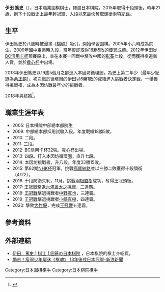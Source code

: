 {{Infobox Go player
| image = 
| 全名 = 伊田篤史
| kana = いだ あつし
| romaji= = Ida Atsushi
| 國籍 = [[日本|日本]]
| 生於 = {{birth_date_and_age|1994|3|15}}
| 出生地 = {{JPN}}[[三重縣|三重縣]]
| 師從 = [[馬場滋|馬場滋]]九段
| 段位 = 八段
| 所屬 = [[日本棋院|日本棋院]]中部總本部
}}
'''伊田 篤史'''（{{bd|1994年|3月15日}}），日本職業圍棋棋士，隸屬日本棋院。2015年取得十段頭銜，時年21歲，創下[[十段戰|十段戰]]史上最年輕冠軍、入段以來最快奪取頭銜兩項紀錄。

==生平==
伊田篤史於八歲時被漫畫《[[棋魂|棋魂]]》吸引，開始學習圍棋。2005年小六時成為院生，2009年國中畢業時入段，當年度即取得18勝5敗的優異成績。2012年伊田從[[BC信用卡杯|BC信用卡杯]]預賽殺出，並在本賽一回戰中擊敗中國的[[彭荃|彭荃]]七段，從而獲得棋道新人賞，並於[[農心杯|農心杯]]中出場。

2013年伊田篤史以19歲5個月之齡進入本因坊循環圈，為史上第二年少（最年少紀錄為[[余正麒|余正麒]]）。初次戰於循環圈的伊田以6勝1敗的成績進入挑戰者決定戰，一舉獲得挑戰權，成為本因坊戰最年少的挑戰者。

2018年與{{link-ja|万波奈穂}}結婚<ref>{{Cite web|url=https://twitter.com/naonao_myu/status/965173210789523456|title=万波奈穂 on Twitter: "私事ですが、この度2月12日に囲碁棋士の伊田篤史八段と入籍致しました。
これからは夫婦で支え合い、精進してまいりたいと思います。
今後ともどうぞ宜しくお願い致します。"|accessdate=2018-02-20|date=2018-02-18|archive-date=2019-02-22|archive-url=https://web.archive.org/web/20190222182447/https://twitter.com/naonao_myu/status/965173210789523456|dead-url=no}}</ref>。

==職業生涯年表==
* 2005: 日本棋院中部總本部院生
* 2009: 中部總本部採用試驗入段。年度戰績18勝5敗。
* 2010: 二段。
* 2011: 三段。
* 2012: BC信用卡杯32強。[[農心杯|農心杯]]出場。
* 2013: 四段。打入本因坊循環圈，直升七段。
* 2014: 本因坊挑戰者，升八段。年度33勝15敗。
* 2015: 第62期[[NHK杯|NHK杯]]冠軍。挑戰[[高尾紳路|高尾紳路]]並以三勝二敗獲得十段頭銜（4/22）。
* 2016: 十段防衛失利。11月，挑戰[[羽根直樹|羽根直樹]]成功，奪得王冠頭銜。
* 2017: [[王冠戰|王冠戰]]擊退[[六浦雄太|六浦雄太]]之挑戰，二連霸。
* 2018: [[王冠戰|王冠戰]]擊退挑戰者[[中野寬也|中野寬也]]，三連霸。
* 2019: [[王冠戰|王冠戰]]擊退挑戰者[[小縣真樹|小縣真樹]]，四連霸。
* 2020: 擊敗[[大竹優|大竹優]]，完成[[王冠戰|王冠戰]]五連霸。

== 參考資料 ==
{{Reflist|2}}

== 外部連結 ==
* [https://www.nihonkiin.or.jp/player/htm/ki000427.htm 伊田　篤史 | 棋士 | 囲碁の日本棋院] {{Wayback|url=https://www.nihonkiin.or.jp/player/htm/ki000427.htm |date=20190707181424 }}，日本棋院的棋士介紹頁。{{ja}}
* [http://news.sina.com.hk/news/20150424/-22-3726801/1.html 勵志！瘦弱少年癡迷《棋魂》 13年後成日本冠軍-新浪新聞]{{Dead link|date=2019年11月 |bot=InternetArchiveBot |fix-attempted=yes }} {{zh-hk}}

[[Category:日本圍棋棋手|Category:日本圍棋棋手]]
[[Category:日本棋院棋手|Category:日本棋院棋手]]